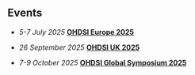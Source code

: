 
## Events

- *5-7 July 2025* [**OHDSI Europe 2025**](https://www.ohdsi-europe.org/symposium-event)

- *26 September 2025* [**OHDSI UK 2025**](https://ukhealthdata.org/events/ohdsi-uk-2025/)

- *7-9 October 2025* [**OHDSI Global Symposium 2025**](https://www.ohdsi.org/ohdsi2025/)

